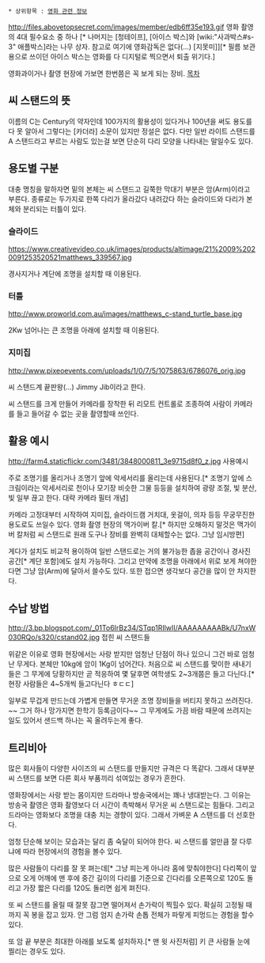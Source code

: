  * 상위항목 : [[영화 관련 정보]]

http://files.abovetopsecret.com/images/member/edb6ff35e193.gif
영화 촬영의 4대 필수요소 중 하나 [* 나머지는 [청테이프], [아이스 박스]와 [wiki:"사과박스#s-3" 애플박스]라는 나무 상자. 참고로 여기에 영화감독은 없다(...) [지못미]][* 필름 보관용으로 쓰이던 아이스 박스는 영화를 다 디지털로 찍으면서 퇴출 위기다.]

영화과이거나 촬영 현장에 가보면 한번쯤은 꼭 보게 되는 장비. 
[[목차]]
== 씨 스탠드의 뜻 ==
이름의 C는 Century의 약자인데 100가지의 활용성이 있다거나 100년을 써도 용도를 다 못 알아서 그렇다는 [카더라] 소문이 있지만 정설은 없다. 다만 일반 라이트 스탠드를 A 스탠드라고 부르는 사람도 있는걸 보면 단순히 다리 모양을 나타내는 말일수도 있다.
== 용도별 구분 ==
대충 명칭을 말하자면 밑의 본체는 씨 스탠드고 길쭉한 막대기 부분은 암(Arm)이라고 부른다.
종류로는 두가지로 한쪽 다리가 올라갔다 내려갔다 하는 슬라이드와 다리가 본체와 분리되는 터틀이 있다.
=== 슬라이드 ===
https://www.creativevideo.co.uk/images/products/altimage/21%2009%2020091253520521matthews_339567.jpg

경사지거나 계단에 조명을 설치할 때 이용된다.
=== 터틀 ===
http://www.proworld.com.au/images/matthews_c-stand_turtle_base.jpg

2Kw 넘어나는 큰 조명을 아래에 설치할 때 이용된다.
=== 지미집 ===
http://www.pixeoevents.com/uploads/1/0/7/5/1075863/6786076_orig.jpg

씨 스탠드계 끝판왕(...) Jimmy Jib이라고 한다.

씨 스탠드를 크게 만들어 카메라를 장착한 뒤 리모트 컨트롤로 조종하여 사람이 카메라를 들고 들어갈 수 없는 곳을 촬영할때 쓰인다. 
== 활용 예시 == 
http://farm4.staticflickr.com/3481/3848000811_3e9715d8f0_z.jpg
사용예시

주로 조명기를 올리거나 조명기 앞에 악세서리를 올리는데 사용된다.[* 조명기 앞에 스크림이라는 악세서리로 천이나 모기장 비슷한 그물 등등을 설치하여 광량 조절, 빛 분산, 빛 일부 끊고 한다. 대략 카메라 필터 개념]

카메라 고정대부터 시작하여 지미집, 슬라이드캠 거치대, 옷걸이, 의자 등등 무궁무진한 용도로도 쓰일수 있다. 영화 촬영 현장의 맥가이버 칼.[* 하지만 오해하지 말것은 맥가이버 칼처럼 씨 스탠드로 원래 도구나 장비를 완벽히 대체할수는 없다. 그냥 임시방편]

게다가 설치도 비교적 용이하여 일반 스탠드로는 거의 불가능한 좁을 공간이나 경사진 공간[* 계단 포함]에도 설치 가능하다. 그리고 만약에 조명을 아래에서 위로 보게 쳐야한다면 그냥 암(Arm)에 달아서 쓸수도 있다. 또한 접으면 생각보다 공간을 많이 안 차지한다. 

== 수납 방법 ==
http://3.bp.blogspot.com/_01To6IrBz34/STqp1RIlwII/AAAAAAAAABk/U7nxW030RQo/s320/cstand02.jpg
접힌 씨 스탠드들

위같은 이유로 영화 현장에서는 사랑 받지만 엄청난 단점이 하나 있으니 그건 바로 엄청난 무게다.
본체만 10kg에 암이 1Kg이 넘어간다. 처음으로 씨 스탠드를 맞이한 새내기들은 그 무게에 당황하지만 곧 적응하여 몇 달후면 여학생도 2~3개쯤은 들고 다닌다.[* 현장 사람들은 4~5개씩 들고다닌다 ㅎㄷㄷ]

일부로 무겁게 만드는데 가볍게 만들면 무거운 조명 장비들을 버티지 못하고 쓰려진다. ~~ 그거 하나 망가지면 한학기 등록금이다~~ 그 무게에도 가끔 바람 때문에 쓰려지는 일도 있어서 샌드백 하나는 꼭 올려두는게 좋다.
== 트리비아 ==
많은 회사들이 다양한 사이즈의 씨 스탠드를 만들지만 규격은 다 똑같다. 그래서 대부분 씨 스탠드를 보면 다른 회사 부품끼리 섞여있는 경우가 흔한다. 

영화장에서는 사랑 받는 몸이지만 드라마나 방송국에서는 꽤나 냉대받는다. 그 이유는 방송국 촬영은 영화 촬영보다 더 시간이 촉박해서 무거운 씨 스탠드로는 힘들다. 그리고 드라마는 영화보다 조명을 대충 치는 경향이 있다. 그래서 가벼운 A 스탠드를 더 선호한다.

엄청 단순해 보이는 모습과는 달리 좀 숙달이 되어야 한다. 씨 스탠드를 얼만큼 잘 다루냐에 따라 현장에서의 경험을 볼수 있다. 

많은 사람들이 다리를 잘 못 펴는데[* 그냥 피는게 아니라 홈에 맞춰야한다] 다리쪽이 앞으로 오게 어깨에 맨 후에 중간 길이의 다리를 기준으로 긴다리를 오른쪽으로 120도 돌리고 가장 짧은 다리를 120도 돌리면 쉽게 펴진다. 

또 씨 스탠드를 올릴 때 잘못 잠그면 떨어져서 손가락이 찍힐수 있다. 확실히 고정될 때까지 꼭 봉을 잡고 있자. 안 그럼 엄지 손가락 손톱 전체가 파랗게 피멍드는 경험을 할수 있다. 

또 암 끝 부분은 최대한 아래를 보도록 설치하자.[* 맨 윗 사진처럼]  키 큰 사람들 눈에 찔리는 경우도 있다.
